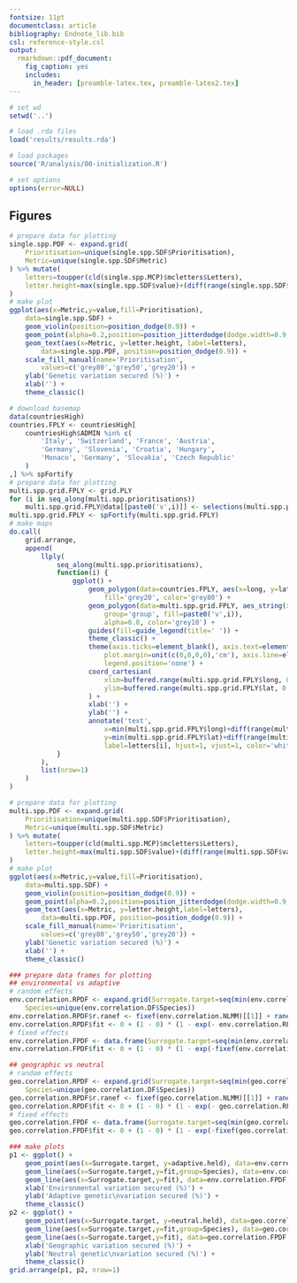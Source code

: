 ```yaml
---
fontsize: 11pt
documentclass: article
bibliography: Endnote_lib.bib
csl: reference-style.csl
output:
  rmarkdown::pdf_document:
    fig_caption: yes
    includes:
      in_header: [preamble-latex.tex, preamble-latex2.tex]
---
```


```r
# set wd
setwd('..')

# load .rda files
load('results/results.rda')

# load packages
source('R/analysis/00-initialization.R')

# set options
options(error=NULL)
```

## Figures

```r
# prepare data for plotting
single.spp.PDF <- expand.grid(
	Prioritisation=unique(single.spp.SDF$Prioritisation),
	Metric=unique(single.spp.SDF$Metric)
) %>% mutate(
	letters=toupper(cld(single.spp.MCP)$mcletters$Letters),
	letter.height=max(single.spp.SDF$value)+(diff(range(single.spp.SDF$value))*0.1)
)
# make plot
ggplot(aes(x=Metric,y=value,fill=Prioritisation),
	data=single.spp.SDF) +
	geom_violin(position=position_dodge(0.9)) +
	geom_point(alpha=0.2,position=position_jitterdodge(dodge.width=0.9, jitter.width=0.25)) +
	geom_text(aes(x=Metric, y=letter.height, label=letters),
		data=single.spp.PDF, position=position_dodge(0.9)) +
	scale_fill_manual(name='Prioritisation',
		values=c('grey80','grey50','grey20')) +
	ylab('Genetic variation secured (%)') +
	xlab('') +
	theme_classic()
```

```r
# download basemap
data(countriesHigh)
countries.FPLY <- countriesHigh[
	countriesHigh$ADMIN %in% c(
		'Italy', 'Switzerland', 'France', 'Austria',
		'Germany', 'Slovenia', 'Croatia', 'Hungary',
		'Monaco', 'Germany', 'Slovakia', 'Czech Republic'
	)
,] %>% spFortify
# prepare data for plotting
multi.spp.grid.FPLY <- grid.PLY
for (i in seq_along(multi.spp.prioritisations))
	multi.spp.grid.FPLY@data[[paste0('v',i)]] <- selections(multi.spp.prioritisations[[i]])
multi.spp.grid.FPLY <- spFortify(multi.spp.grid.FPLY)
# make maps
do.call(
	grid.arrange,
	append(
		llply(
			seq_along(multi.spp.prioritisations),
			function(i) {
				ggplot() +
					geom_polygon(data=countries.FPLY, aes(x=long, y=lat, group=group),
						fill='grey20', color='grey80') +
					geom_polygon(data=multi.spp.grid.FPLY, aes_string(x='long', y='lat', 
						group='group', fill=paste0('v',i)),
						alpha=0.8, color='grey10') +
					guides(fill=guide_legend(title=' ')) +
					theme_classic() +
					theme(axis.ticks=element_blank(), axis.text=element_blank(),
						plot.margin=unit(c(0,0,0,0),'cm'), axis.line=element_blank(),
						legend.position='none') +
					coord_cartesian(
						xlim=buffered.range(multi.spp.grid.FPLY$long, 0.05),
						ylim=buffered.range(multi.spp.grid.FPLY$lat, 0.05)
					) +
					xlab('') +
					ylab('') +
					annotate('text',
						x=min(multi.spp.grid.FPLY$long)+diff(range(multi.spp.grid.FPLY$long)*0.1),
						y=min(multi.spp.grid.FPLY$lat)+diff(range(multi.spp.grid.FPLY$lat)*1.01),
						label=letters[i], hjust=1, vjust=1, color='white', size=8)
			}
		),
		list(nrow=1)
	)
)
```

```r
# prepare data for plotting
multi.spp.PDF <- expand.grid(
	Prioritisation=unique(multi.spp.SDF$Prioritisation),
	Metric=unique(multi.spp.SDF$Metric)
) %>% mutate(
	letters=toupper(cld(multi.spp.MCP)$mcletters$Letters),
	letter.height=max(multi.spp.SDF$value)+(diff(range(multi.spp.SDF$value))*0.1)
)
# make plot
ggplot(aes(x=Metric,y=value,fill=Prioritisation),
	data=multi.spp.SDF) +
	geom_violin(position=position_dodge(0.9)) +
	geom_point(alpha=0.2,position=position_jitterdodge(dodge.width=0.9, jitter.width=0.25)) +
	geom_text(aes(x=Metric, y=letter.height,label=letters),
		data=multi.spp.PDF, position=position_dodge(0.9)) +
	scale_fill_manual(name='Prioritisation',
		values=c('grey80','grey50','grey20')) +
	ylab('Genetic variation secured (%)') +
	xlab('') +
	theme_classic()
```

```r
### prepare data frames for plotting
## environmental vs adaptive
# random effects
env.correlation.RPDF <- expand.grid(Surrogate.target=seq(min(env.correlation.DF$Surrogate.target), max(env.correlation.DF$Surrogate.target), length.out=100),
	Species=unique(env.correlation.DF$Species))
env.correlation.RPDF$r.ranef <- fixef(env.correlation.NLMM)[[1]] + ranef(env.correlation.NLMM)$Species$r[env.correlation.RPDF$Species]
env.correlation.RPDF$fit <- 0 + (1 - 0) * (1 - exp(- env.correlation.RPDF$r.ranef * env.correlation.RPDF$Surrogate.target))
# fixed effects
env.correlation.FPDF <- data.frame(Surrogate.target=seq(min(env.correlation.DF$Surrogate.target), max(env.correlation.DF$Surrogate.target), length.out=100))
env.correlation.FPDF$fit <- 0 + (1 - 0) * (1 - exp(-fixef(env.correlation.NLMM) * env.correlation.FPDF$Surrogate.target))

## geographic vs neutral
# random effects
geo.correlation.RPDF <- expand.grid(Surrogate.target=seq(min(geo.correlation.DF$Surrogate.target), max(geo.correlation.DF$Surrogate.target), length.out=100),
	Species=unique(geo.correlation.DF$Species))
geo.correlation.RPDF$r.ranef <- fixef(geo.correlation.NLMM)[[1]] + ranef(geo.correlation.NLMM)$Species$r[geo.correlation.RPDF$Species]
geo.correlation.RPDF$fit <- 0 + (1 - 0) * (1 - exp(- geo.correlation.RPDF$r.ranef * geo.correlation.RPDF$Surrogate.target))
# fixed effects
geo.correlation.FPDF <- data.frame(Surrogate.target=seq(min(geo.correlation.DF$Surrogate.target), max(geo.correlation.DF$Surrogate.target), length.out=100))
geo.correlation.FPDF$fit <- 0 + (1 - 0) * (1 - exp(-fixef(geo.correlation.NLMM) * geo.correlation.FPDF$Surrogate.target))

### make plots
p1 <- ggplot() +
	geom_point(aes(x=Surrogate.target, y=adaptive.held), data=env.correlation.DF) +
	geom_line(aes(x=Surrogate.target,y=fit,group=Species), data=env.correlation.RPDF, alpha=0.3) +
	geom_line(aes(x=Surrogate.target,y=fit), data=env.correlation.FPDF, size=1.5) +
	xlab('Environmental variation secured (%)') +
	ylab('Adaptive genetic\nvariation secured (%)') +
	theme_classic()
p2 <- ggplot() +
	geom_point(aes(x=Surrogate.target, y=neutral.held), data=geo.correlation.DF) +
	geom_line(aes(x=Surrogate.target,y=fit,group=Species), data=geo.correlation.RPDF, alpha=0.3) +
	geom_line(aes(x=Surrogate.target,y=fit), data=geo.correlation.FPDF, size=1.5) +
	xlab('Geographic variation secured (%)') +
	ylab('Neutral genetic\nvariation secured (%)') +
	theme_classic()
grid.arrange(p1, p2, nrow=1)
```
 
